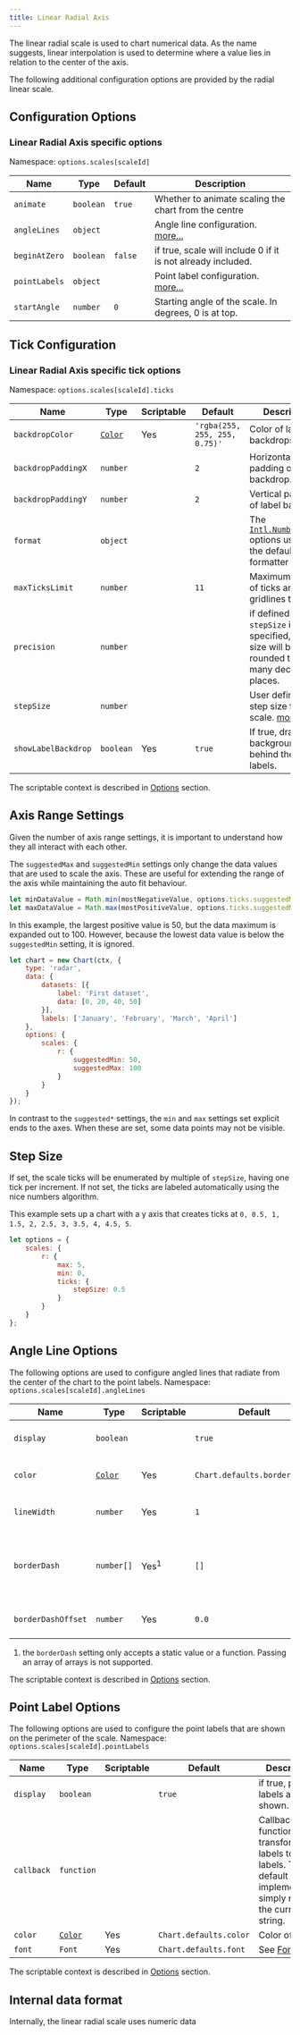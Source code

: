 ```yaml
---
title: Linear Radial Axis
---
```



The linear radial scale is used to chart numerical data. As the name suggests, linear interpolation is used to determine where a value lies in relation to the center of the axis.

The following additional configuration options are provided by the radial linear scale.

## Configuration Options

### Linear Radial Axis specific options

Namespace: `options.scales[scaleId]`

| Name | Type | Default | Description
| ---- | ---- | ------- | -----------
| `animate` | `boolean` | `true` | Whether to animate scaling the chart from the centre
| `angleLines` | `object` | | Angle line configuration. [more...](#angle-line-options)
| `beginAtZero` | `boolean` | `false` | if true, scale will include 0 if it is not already included.
| `pointLabels` | `object` | | Point label configuration. [more...](#point-label-options)
| `startAngle` | `number` | `0` | Starting angle of the scale. In degrees, 0 is at top.

<CommonAll />

## Tick Configuration

### Linear Radial Axis specific tick options

Namespace: `options.scales[scaleId].ticks`

| Name | Type | Scriptable | Default | Description
| ---- | ---- | ------- | ------- | -----------
| `backdropColor` | [`Color`](../../general/colors.md) | Yes | `'rgba(255, 255, 255, 0.75)'` | Color of label backdrops.
| `backdropPaddingX` | `number` | | `2` | Horizontal padding of label backdrop.
| `backdropPaddingY` | `number` | | `2` | Vertical padding of label backdrop.
| `format` | `object` | | | The [`Intl.NumberFormat`](https://developer.mozilla.org/en-US/docs/Web/JavaScript/Reference/Global_Objects/Intl/NumberFormat) options used by the default label formatter
| `maxTicksLimit` | `number` | | `11` | Maximum number of ticks and gridlines to show.
| `precision` | `number` | | | if defined and `stepSize` is not specified, the step size will be rounded to this many decimal places.
| `stepSize` | `number` | | | User defined fixed step size for the scale. [more...](#step-size)
| `showLabelBackdrop` | `boolean` | Yes | `true` | If true, draw a background behind the tick labels.

<CommonTicksAll />

The scriptable context is described in [Options](../../general/options.md#tick) section.

## Axis Range Settings

Given the number of axis range settings, it is important to understand how they all interact with each other.

The `suggestedMax` and `suggestedMin` settings only change the data values that are used to scale the axis. These are useful for extending the range of the axis while maintaining the auto fit behaviour.

```javascript
let minDataValue = Math.min(mostNegativeValue, options.ticks.suggestedMin);
let maxDataValue = Math.max(mostPositiveValue, options.ticks.suggestedMax);
```

In this example, the largest positive value is 50, but the data maximum is expanded out to 100. However, because the lowest data value is below the `suggestedMin` setting, it is ignored.

```javascript
let chart = new Chart(ctx, {
    type: 'radar',
    data: {
        datasets: [{
            label: 'First dataset',
            data: [0, 20, 40, 50]
        }],
        labels: ['January', 'February', 'March', 'April']
    },
    options: {
        scales: {
            r: {
                suggestedMin: 50,
                suggestedMax: 100
            }
        }
    }
});
```

In contrast to the `suggested*` settings, the `min` and `max` settings set explicit ends to the axes. When these are set, some data points may not be visible.

## Step Size

If set, the scale ticks will be enumerated by multiple of `stepSize`, having one tick per increment. If not set, the ticks are labeled automatically using the nice numbers algorithm.

This example sets up a chart with a y axis that creates ticks at `0, 0.5, 1, 1.5, 2, 2.5, 3, 3.5, 4, 4.5, 5`.

```javascript
let options = {
    scales: {
        r: {
            max: 5,
            min: 0,
            ticks: {
                stepSize: 0.5
            }
        }
    }
};
```

## Angle Line Options

The following options are used to configure angled lines that radiate from the center of the chart to the point labels.
Namespace: `options.scales[scaleId].angleLines`

| Name | Type | Scriptable | Default | Description
| ---- | ---- | ------- | ------- | -----------
| `display` | `boolean` | | `true` | if true, angle lines are shown.
| `color` | [`Color`](../../general/colors.md) | Yes | `Chart.defaults.borderColor` | Color of angled lines.
| `lineWidth` | `number` | Yes | `1` | Width of angled lines.
| `borderDash` | `number[]` | Yes<sup>1</sup> | `[]` | Length and spacing of dashes on angled lines. See [MDN](https://developer.mozilla.org/en-US/docs/Web/API/CanvasRenderingContext2D/setLineDash).
| `borderDashOffset` | `number` | Yes | `0.0` | Offset for line dashes. See [MDN](https://developer.mozilla.org/en-US/docs/Web/API/CanvasRenderingContext2D/lineDashOffset).

  1. the `borderDash` setting only accepts a static value or a function. Passing an array of arrays is not supported.

The scriptable context is described in [Options](../../general/options.md#scale) section.

## Point Label Options

The following options are used to configure the point labels that are shown on the perimeter of the scale.
Namespace: `options.scales[scaleId].pointLabels`

| Name | Type | Scriptable | Default | Description
| ---- | ---- | ------- | ------- | -----------
| `display` | `boolean` | | `true` | if true, point labels are shown.
| `callback` | `function` | | | Callback function to transform data labels to point labels. The default implementation simply returns the current string.
| `color` | [`Color`](../../general/colors.md) | Yes | `Chart.defaults.color` | Color of label.
| `font` | `Font` | Yes | `Chart.defaults.font` | See [Fonts](./general/fonts.md)

The scriptable context is described in [Options](../../general/options.md#scale) section.

## Internal data format

Internally, the linear radial scale uses numeric data
